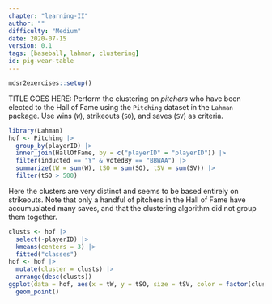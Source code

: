 ```yaml
---
chapter: "learning-II"
author: ""
difficulty: "Medium"
date: 2020-07-15 
version: 0.1
tags: [baseball, lahman, clustering]
id: pig-wear-table
---
```


```r
mdsr2exercises::setup()
```

TITLE GOES HERE: Perform the clustering on *pitchers* who have been elected to the Hall of Fame using the `Pitching` dataset in the `Lahman` package. Use wins (`W`), strikeouts (`SO`), and saves (`SV`) as criteria. 

<!--begin-answer-->
```r
library(Lahman)
hof <- Pitching |>
  group_by(playerID) |>
  inner_join(HallOfFame, by = c("playerID" = "playerID")) |>
  filter(inducted == "Y" & votedBy == "BBWAA") |>
  summarize(tW = sum(W), tSO = sum(SO), tSV = sum(SV)) |>
  filter(tSO > 500)
```

Here the clusters are very distinct and seems to be based entirely on strikeouts. Note that only a handful of pitchers in the Hall of Fame have accumualated many saves, and that the clustering algorithm did not group them together. 

```r
clusts <- hof |>
  select(-playerID) |>
  kmeans(centers = 3) |>
  fitted("classes")
hof <- hof |>
  mutate(cluster = clusts) |>
  arrange(desc(clusts))
ggplot(data = hof, aes(x = tW, y = tSO, size = tSV, color = factor(cluster))) +
  geom_point()
```
<!--end-answer-->


